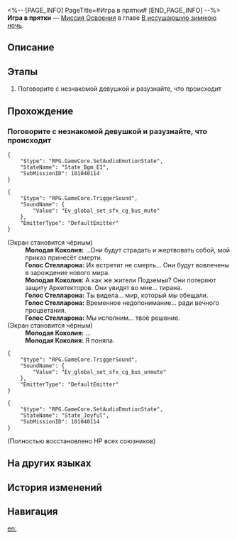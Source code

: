 <%-- [PAGE_INFO]
PageTitle=#Игра в прятки#
[END_PAGE_INFO] --%>
{{Дополнить|Диалоги.}}
{{Миссия Инфобокс
|id              = 1010401
|Название        = 
|Изображение     = Миссия Игра в прятки.png
|Тип             = Миссия Освоения
|Событие         = 
|Глава           = В иссушающую зимнюю ночь
|Условия         = Завершена [[Миссия Освоения]] «[[Можешь бежать, но тебе не спрятаться]]»
|Персонажи       = Голос Стелларона; Молодая Коколия; Первопроходец
|СтартЛокация    = [[Ярило-VI]] — [[Сточный проход]]
|Мир             = Ярило-VI
|Предыдущая      = Можешь бежать, но тебе не спрятаться
|Следующая       = Восьмое и последнее правило
|Награды         = Опыт Освоения*600; Звёздный нефрит*80; Журнал приключений*6; Конденсированный эфир*3; Хитрая закуска*10; Простое устройство первой помощи*10
}}
'''Игра в прятки''' — [[Миссия Освоения]] в главе [[В иссушающую зимнюю ночь]].

==Описание==
{{Описание|У вас кружится голова, и вы понимаете, что товарищей уже нет рядом с вами, а вы сами лежите на кровати. После захватывающей игры в прятки вы воссоединяетесь с Март 7 и отправляетесь на поиски Дань Хэна.}}

==Этапы==
# Поговорите с незнакомой девушкой и разузнайте, что происходит

==Прохождение==
{{Дополнить}}

===Поговорите с незнакомой девушкой и разузнайте, что происходит===
{{Описание миссии|тип=Миссия Освоения|локация=Сточный проход|Как дочь Верховной хранительницы Броня всегда действует быстро и решительно, и операция по вашей поимке не стала исключением.<br />К счастью, «хороший друг» Сампо вовремя вывел вас из окружения. Но... было бы лучше, если бы он не глушил вас дымовой шашкой, собранной из сомнительных ингредиентов.<br />В полусне вы понимаете, что вас не связали, а просто уложили на какую-то кровать. Это в некоторой степени говорит о том, что опасность вам не угрожает. Придётся опросить незнакомую девушку, стоящую перед вами.}}
{{Диалог Начало}}
<pre>{
	"$type": "RPG.GameCore.SetAudioEmotionState",
	"StateName": "State_Bgm_E1",
	"SubMissionID": 101040114
}</pre>
<pre>{
	"$type": "RPG.GameCore.TriggerSound",
	"SoundName": {
		"Value": "Ev_global_set_sfx_cg_bus_mute"
	},
	"EmitterType": "DefaultEmitter"
}</pre>
;(Экран становится чёрным)
:'''Молодая Коколия:''' ...Они будут страдать и жертвовать собой, мой приказ принесёт смерти.
:'''Голос Стелларона:''' Их встретит не смерть... Они будут вовлечены в зарождение нового мира.
:'''Молодая Коколия:''' А как же жители Подземья? Они потеряют защиту Архитекторов. Они увидят во мне... тирана.
:'''Голос Стелларона:''' Ты видела... мир, который мы обещали.
:'''Голос Стелларона:''' Временное недопонимание... ради вечного процветания.
:'''Голос Стелларона:''' Мы исполним... твоё решение.
;(Экран становится чёрным)
:'''Молодая Коколия:''' ...
:'''Молодая Коколия:''' Я поняла.
<pre>{
	"$type": "RPG.GameCore.TriggerSound",
	"SoundName": {
		"Value": "Ev_global_set_sfx_cg_bus_unmute"
	},
	"EmitterType": "DefaultEmitter"
}</pre>
<pre>{
	"$type": "RPG.GameCore.SetAudioEmotionState",
	"StateName": "State_Joyful",
	"SubMissionID": 101040114
}</pre>
:{{tx}}
;(Полностью восстановлено НР всех союзников)
{{Диалог Конец}}

==На других языках==
{{На других языках
|en   = Hide-and-Seek
|zhs  = 捉迷藏
|zht  = 捉迷藏
|ja   = かくれんぼ
|ko   = 숨바꼭질
|es   = El escondite
|fr   = Cache-cache
|ru   = Игра в прятки
|th   = เกมซ่อนหา
|vi   = Trốn Tìm
|de   = Versteckspiel
|id   = Petak Umpet
|pt   = Esconde-Esconde
}}

==История изменений==
{{История изменений|3.5}}

==Навигация==
{{Миссия Освоения Навбокс|Глава }}

[[en:]]
